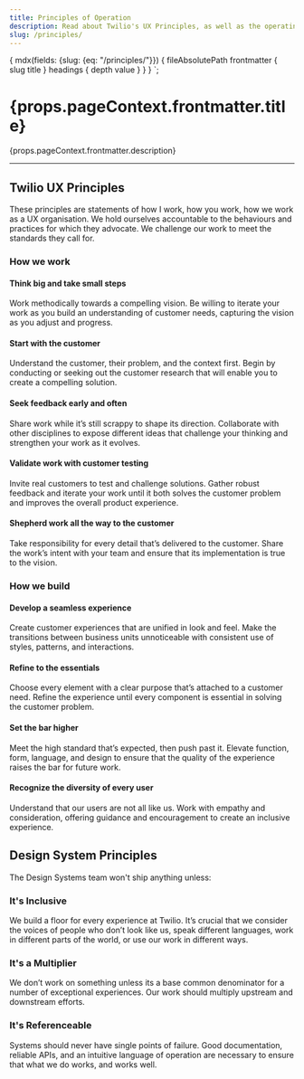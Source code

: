 ```yaml
---
title: Principles of Operation
description: Read about Twilio's UX Principles, as well as the operating principles for Paste.
slug: /principles/
---
```



  {
    mdx(fields: {slug: {eq: "/principles/"}}) {
      fileAbsolutePath
      frontmatter {
        slug
        title
      }
      headings {
        depth
        value
      }
    }
  }
`;

<contentwrapper>

<PageAside data={props.data.mdx} headings={props.data.mdx.headings} />

<content>

<h1>{props.pageContext.frontmatter.title}</h1>

<p>{props.pageContext.frontmatter.description}</p>

---

## Twilio UX Principles

These principles are statements of how I work, how you work, how we work as a UX organisation. We hold ourselves accountable to the behaviours and practices for which they advocate. We challenge our work to meet the standards they call for.

### How we work

#### Think big and take small steps

Work methodically towards a compelling vision. Be willing to iterate your work as you build an understanding of customer needs, capturing the vision as you adjust and progress.

#### Start with the customer

Understand the customer, their problem, and the context first. Begin by conducting or seeking out the customer research that will enable you to create a compelling solution.

#### Seek feedback early and often

Share work while it’s still scrappy to shape its direction. Collaborate with other disciplines to expose different ideas that challenge your thinking and strengthen your work as it evolves.

#### Validate work with customer testing

Invite real customers to test and challenge solutions. Gather robust feedback and iterate your work until it both solves the customer problem and improves the overall product experience.

#### Shepherd work all the way to the customer

Take responsibility for every detail that’s delivered to the customer. Share the work’s intent with your team and ensure that its implementation is true to the vision.

### How we build

#### Develop a seamless experience

Create customer experiences that are unified in look and feel. Make the transitions between business units unnoticeable with consistent use of styles, patterns, and interactions.

#### Refine to the essentials

Choose every element with a clear purpose that’s attached to a customer need. Refine the experience until every component is essential in solving the customer problem.

#### Set the bar higher

Meet the high standard that’s expected, then push past it. Elevate function, form, language, and design to ensure that the quality of the experience raises the bar for future work.

#### Recognize the diversity of every user

Understand that our users are not all like us. Work with empathy and consideration, offering guidance and encouragement to create an inclusive experience.

## Design System Principles

The Design Systems team won't ship anything unless:

### It's Inclusive

We build a floor for every experience at Twilio. It’s crucial that we consider the voices of people who don’t look like us, speak different languages, work in different parts of the world, or use our work in different ways.

### It's a Multiplier

We don’t work on something unless its a base common denominator for a number of exceptional experiences. Our work should multiply upstream and downstream efforts.

### It's Referenceable

Systems should never have single points of failure. Good documentation, reliable APIs, and an intuitive language of operation are necessary to ensure that what we do works, and works well.

</content>

</contentwrapper>
